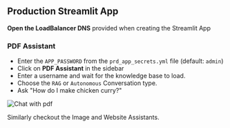 ## Production Streamlit App

**Open the LoadBalancer DNS** provided when creating the Streamlit App

### PDF Assistant

- Enter the `APP_PASSWORD` from the `prd_app_secrets.yml` file (default: `admin`)
- Click on **PDF Assistant** in the sidebar
- Enter a username and wait for the knowledge base to load.
- Choose the `RAG` or `Autonomous` Conversation type.
- Ask "How do I make chicken curry?"

![Chat with pdf](/images/ai-app-pdf-assistant-prd.png)

<Tip>

Similarly checkout the Image and Website Assistants.

</Tip>
